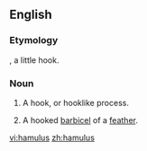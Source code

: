 ==English==

===Etymology===
{{L.}}, a little hook.

===Noun===
{{en-noun|hamuli}}

# {{anatomy}} A hook, or hooklike process.
# {{zoology}} A hooked [[barbicel]] of a [[feather]].

[[vi:hamulus]]
[[zh:hamulus]]